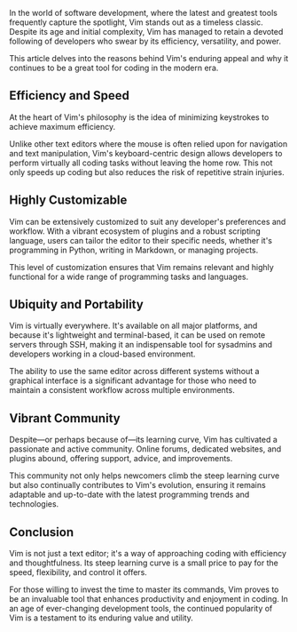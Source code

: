 
In the world of software development, where the latest and greatest tools frequently capture the spotlight, Vim stands out as a timeless classic. Despite its age and initial complexity, Vim has managed to retain a devoted following of developers who swear by its efficiency, versatility, and power.

This article delves into the reasons behind Vim's enduring appeal and why it continues to be a great tool for coding in the modern era.

## Efficiency and Speed

At the heart of Vim's philosophy is the idea of minimizing keystrokes to achieve maximum efficiency.

Unlike other text editors where the mouse is often relied upon for navigation and text manipulation, Vim's keyboard-centric design allows developers to perform virtually all coding tasks without leaving the home row. This not only speeds up coding but also reduces the risk of repetitive strain injuries.

## Highly Customizable

Vim can be extensively customized to suit any developer's preferences and workflow. With a vibrant ecosystem of plugins and a robust scripting language, users can tailor the editor to their specific needs, whether it's programming in Python, writing in Markdown, or managing projects.

This level of customization ensures that Vim remains relevant and highly functional for a wide range of programming tasks and languages.

## Ubiquity and Portability

Vim is virtually everywhere. It's available on all major platforms, and because it's lightweight and terminal-based, it can be used on remote servers through SSH, making it an indispensable tool for sysadmins and developers working in a cloud-based environment.

The ability to use the same editor across different systems without a graphical interface is a significant advantage for those who need to maintain a consistent workflow across multiple environments.

## Vibrant Community

Despite—or perhaps because of—its learning curve, Vim has cultivated a passionate and active community. Online forums, dedicated websites, and plugins abound, offering support, advice, and improvements.

This community not only helps newcomers climb the steep learning curve but also continually contributes to Vim's evolution, ensuring it remains adaptable and up-to-date with the latest programming trends and technologies.

## Conclusion

Vim is not just a text editor; it's a way of approaching coding with efficiency and thoughtfulness. Its steep learning curve is a small price to pay for the speed, flexibility, and control it offers.

For those willing to invest the time to master its commands, Vim proves to be an invaluable tool that enhances productivity and enjoyment in coding. In an age of ever-changing development tools, the continued popularity of Vim is a testament to its enduring value and utility.
